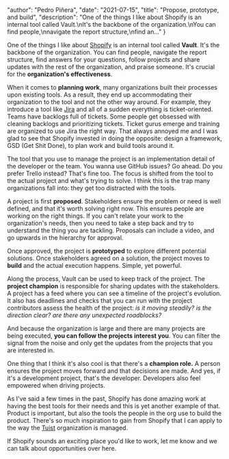 
  "author": "Pedro Piñera",
  "date": "2021-07-15",
  "title": "Propose, prototype, and build",
  "description": "One of the things I like about Shopify is an internal tool called Vault.\nIt's the backbone of the organization.\nYou can find people,\nnavigate the report structure,\nfind an..."
}




One of the things I like about [Shopify](https://shopify.com) is an internal tool called **Vault**.
It's the backbone of the organization.
You can find people,
navigate the report structure,
find answers for your questions,
follow projects and share updates with the rest of the organization,
and praise someone.
It's crucial for the **organization's effectiveness**.

When it comes to **planning work**,
many organizations built their processes upon existing tools.
As a result,
they end up accommodating their organization to the tool and not the other way around.
For example,
they introduce a tool like [Jira](https://www.atlassian.com/software/jira) and all of a sudden everything is ticket-oriented.
Teams have backlogs full of tickets.
Some people get obsessed with cleaning backlogs and prioritizing tickets.
Ticket gurus emerge and training are organized to use Jira the right way.
That always annoyed me and I was glad to see that Shopify invested in doing the opposite:
design a framework, GSD (Get Shit Done), to plan work and build tools around it.

The tool that you use to manage the project is an implementation detail of the developer or the team.
You wanna use GitHub issues?
Go ahead.
Do you prefer Trello instead?
That's fine too.
The focus is shifted from the tool to the actual project and what's trying to solve.
I think this is the trap many organizations fall into: they get too distracted with the tools.

A project is first **proposed**.
Stakeholders ensure the problem or need is well defined,
and that it's worth solving right now.
This ensures people are working on the right things.
If you can't relate your work to the organization's needs,
then you need to take a step back and try to understand the thing you are tackling.
Proposals can include a video, and go upwards in the hierarchy for approval.

Once approved,
the project is **prototyped** to explore different potential solutions.
Once stakeholders agreed on a solution,
the project moves to **build** and the actual execution happens.
Simple, yet powerful.

Along the process,
Vault can be used to keep track of the project.
The **project champion** is responsible for sharing updates with the stakeholders.
A project has a feed where you can see a timeline of the project's evolution.
It also has deadlines and checks that you can run with the project contributors assess the health of the project:
_is it moving steadily?_ _is the direction clear?_ _are there any unexpected roadblocks?_

And because the organization is large and there are many projects are being executed,
**you can follow the projects interest you**.
You can filter the signal from the noise and only get the updates from the projects that you are interested in.

One thing that I think it's also cool is that there's a **champion role.**
A person ensures the project moves forward and that decisions are made.
And yes,
if it's a development project,
that's the developer.
Developers also feel empowered when driving projects.

As I've said a few times in the past,
Shopify has done amazing work at having the best tools for their needs and this is yet another example of that.
Product is important, but also the tools the people in the org use to build the product.
There's so much inspiration to gain from Shopify that I can apply to the way the [Tuist](https://tuist.io) organization is managed.

If Shopify sounds an exciting place you'd like to work,
let me know and we can talk about opportunities over here.

    